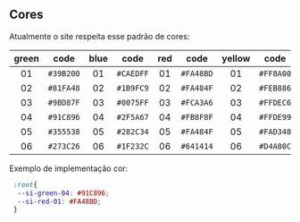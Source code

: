 
<Meta title="Home/Colors " />

## Cores

Atualmente o site respeita esse padrão de cores:

| green | code | blue | code | red | code | yellow | code | grey | code |
|:---:|:---:|:---:|:---:|:---:|:---:|:---:|:---:|:---:|:---:|
| 01 | `#39B200` | 01 | `#CAEDFF` | 01 | `#FA48BD` | 01 | `#FF8A00` | 01 | `#FFFFFF` |
| 02 | `#81FA48` | 02 | `#1B9FC9` | 02 | `#FA484F` | 02 | `#FEB886` | 02 | `#E5E5E5` |
| 03 | `#9BD87F` | 03 | `#0075FF` | 03 | `#FCA3A6` | 03 | `#FFDEC6` | 03 | `#C4C4C4` |
| 04 | `#91C896` | 04 | `#2F5A67` | 04 | `#FB8F8F` | 04 | `#FFDE99` | 04 | `#A6A6A6` |
| 05 | `#355538` | 05 | `#282C34` | 05 | `#FA484F` | 05 | `#FAD348` | 05 | `#898989` |
| 06 | `#273C26` | 06 | `#1F232C` | 06 | `#641414` | 06 | `#D4A80C` | 06 | `#5E5E5E` |

Exemplo de implementação cor: 
```scss
 :root{
  --si-green-04: #91C896;
  --si-red-01: #FA48BD;
 }
```